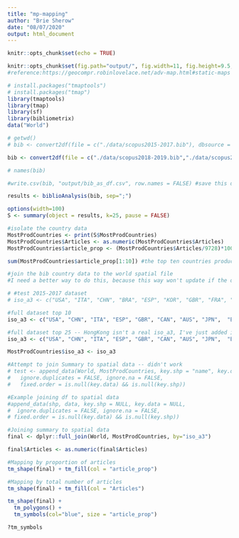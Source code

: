 ```yaml
---
title: "mp-mapping"
author: "Brie Sherow"
date: "08/07/2020"
output: html_document
---
```


```r
knitr::opts_chunk$set(echo = TRUE)

```

```r
knitr::opts_chunk$set(fig.path="output/", fig.width=11, fig.height=9.5, fig.align="center")
#reference:https://geocompr.robinlovelace.net/adv-map.html#static-maps
```

```r
# install.packages("tmaptools")
# install.packages("tmap")
library(tmaptools)
library(tmap)
library(sf)
library(bibliometrix)
data("World")
```


```r
# getwd()
# bib <- convert2df(file = c("./data/scopus2015-2017.bib"), dbsource = "scopus", format = "bibtex") # Convert one file to biblio df for testing

bib <- convert2df(file = c("./data/scopus2018-2019.bib","./data/scopus2015-2017.bib", "./data/scopus2011-2014.bib","./data/scopus2006-2010.bib", "./data/scopus1999-2005.bib","./data/scopus1970-1998.bib"), dbsource = "scopus", format = "bibtex") # Convert all files to a bibliometric data frame

# names(bib)

#write.csv(bib, "output/bib_as_df.csv", row.names = FALSE) #save this data frame as a csv file
```

```r
results <- biblioAnalysis(bib, sep=";")

options(width=100)
S <- summary(object = results, k=25, pause = FALSE)

```

```r
#isolate the country data
MostProdCountries <- print(S$MostProdCountries)
MostProdCountries$Articles <- as.numeric(MostProdCountries$Articles)
MostProdCountries$article_prop <- (MostProdCountries$Articles/9728)*100

sum(MostProdCountries$article_prop[1:10]) #the top ten countries produce 45% of the articles
```

```r
#join the bib country data to the world spatial file
#I need a better way to do this, because this way won't update if the order changes

# #test 2015-2017 dataset
# iso_a3 <- c("USA", "ITA", "CHN", "BRA", "ESP", "KOR", "GBR", "FRA", "DEU", "AUS")

#full dataset top 10
iso_a3 <- c("USA", "CHN", "ITA", "ESP", "GBR", "CAN", "AUS", "JPN",  "BRA",  "FRA")

#full dataset top 25 -- HongKong isn't a real iso_a3, I've just added it as a placeholder here
iso_a3 <- c("USA", "CHN", "ITA", "ESP", "GBR", "CAN", "AUS", "JPN",  "BRA",  "FRA", "DEU", "KOR", "HONGKONG", "IND", "NOR", "PRT", "GRC", "TUR", "SWE", "NLD", "DNK", "BEL", "MEX", "POL", "ARG")

MostProdCountries$iso_a3 <- iso_a3

#Attempt to join Summary to spatial data -- didn't work
# test <- append_data(World, MostProdCountries, key.shp = "name", key.data = "Country",
#   ignore.duplicates = FALSE, ignore.na = FALSE,
#   fixed.order = is.null(key.data) && is.null(key.shp))

#Example joining df to spatial data
#append_data(shp, data, key.shp = NULL, key.data = NULL,
#  ignore.duplicates = FALSE, ignore.na = FALSE,
# fixed.order = is.null(key.data) && is.null(key.shp))

#Joining summary to spatial data
final <- dplyr::full_join(World, MostProdCountries, by="iso_a3")

final$Articles <- as.numeric(final$Articles)

```

```r

#Mapping by proportion of articles
tm_shape(final) + tm_fill(col = "article_prop")


```
```r

#Mapping by total number of articles
tm_shape(final) + tm_fill(col = "Articles")


```


```r
tm_shape(final) +
  tm_polygons() +
  tm_symbols(col="blue", size = "article_prop")

?tm_symbols
```

